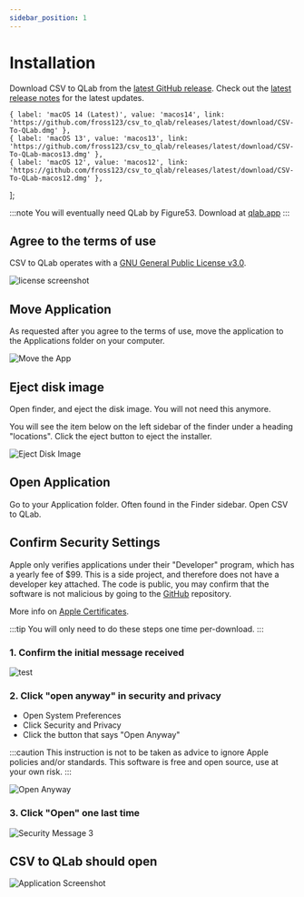 ```yaml
---
sidebar_position: 1
---
```





# Installation

Download CSV to QLab from the [latest GitHub release](https://github.com/fross123/csv_to_qlab/releases/). Check out the [latest release notes](/releases) for the latest updates.

    { label: 'macOS 14 (Latest)', value: 'macos14', link: 'https://github.com/fross123/csv_to_qlab/releases/latest/download/CSV-To-QLab.dmg' },
    { label: 'macOS 13', value: 'macos13', link: 'https://github.com/fross123/csv_to_qlab/releases/latest/download/CSV-To-QLab-macos13.dmg' },
    { label: 'macOS 12', value: 'macos12', link: 'https://github.com/fross123/csv_to_qlab/releases/latest/download/CSV-To-QLab-macos12.dmg' },
];

<DropdownButton buttonClassName={buttonClassName} options={options} />

:::note
You will eventually need QLab by Figure53. Download at [qlab.app](https://qlab.app/)
:::


## Agree to the terms of use
CSV to QLab operates with a [GNU General Public License v3.0](https://github.com/fross123/csv_to_qlab/COPYING).

![license screenshot](/img/tutorial/license-screenshot.png)


## Move Application

As requested after you agree to the terms of use, move the application to the Applications folder on your computer.

![Move the App](/img/tutorial/move-app-screenshot.png)

## Eject disk image

Open finder, and eject the disk image. You will not need this anymore.

You will see the item below on the left sidebar of the finder under a heading "locations". Click the eject button to eject the installer.

![Eject Disk Image](/img/tutorial/eject-screenshot.png)


## Open Application

Go to your Application folder. Often found in the Finder sidebar. Open CSV to QLab.


## Confirm Security Settings

Apple only verifies applications under their "Developer" program, which has a yearly fee of $99. This is a side project, and therefore does not have a developer key attached. The code is public, you may confirm that the software is not malicious by going to the [GitHub](https://www.github.com/fross123/csv_to_qlab/) repository.

More info on [Apple Certificates](https://developer.apple.com/support/certificates/).

:::tip
You will only need to do these steps one time per-download.
:::

### 1. Confirm the initial message received

![test](/img/tutorial/security-message-1.png)

### 2. Click "open anyway" in security and privacy
- Open System Preferences
- Click Security and Privacy
- Click the button that says "Open Anyway"

:::caution
This instruction is not to be taken as advice to ignore Apple policies and/or standards. This software is free and open source, use at your own risk.
:::

![Open Anyway](/img/tutorial/open-anyway-screenshot.png)

### 3. Click "Open" one last time

![Security Message 3](/img/tutorial/security-message-3.png)


## CSV to QLab should open

![Application Screenshot](/img/tutorial/app-screenshot-ud.png)
